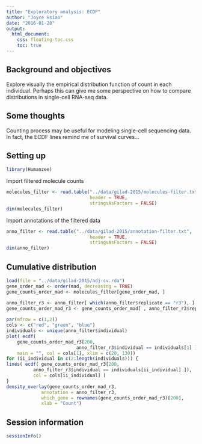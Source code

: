 ```yaml
---
title: "Exploratory analysis: ECDF"
author: "Joyce Hsiao"
date: "2016-01-28"
output: 
  html_document:
    css: floating-toc.css
    toc: true
---
```



## Background and objectives

Explore visually the empirical distribution function of count in each individual. Perhaps this can give me some perspective on how to compare distributions in single-cell RNA-seq data.


## Some thoughts

Counting process may be useful for modeling single-cell sequencing data. In fact, the ECDF lines remind me of survival curves... 


## Setting up

```r
library(Humanzee)
```

Import filtered molecule counts

```r
molecules_filter <- read.table("../data/gilad-2015/molecules-filter.txt",
                               header = TRUE,
                               stringsAsFactors = FALSE)
dim(molecules_filter)
```

Import annotations of the filtered data

```r
anno_filter <- read.table("../data/gilad-2015/annotation-filter.txt",
                               header = TRUE,
                               stringsAsFactors = FALSE)
dim(anno_filter)
```


## Cumulative distribution


```r
load(file = "../data/gilad-2015/adj-cv.rda")
gene_order_mad <- order(mad, decreasing = TRUE)
gene_counts_order_mad <- molecules_filter[gene_order_mad, ]

anno_filter_r3 <- anno_filter[ which(anno_filter$replicate == "r3"), ]
gene_counts_order_mad_r3 <- gene_counts_order_mad[ , anno_filter_r3$replicate == "r3"]
                                                   
par(mfrow = c(1,2))
cols <- c("red", "green", "blue")
individuals <- unique(anno_filter$individual)
plot( ecdf(
    gene_counts_order_mad_r3[200, 
                          anno_filter_r3$individual == individuals[1] ] ),
    main = "", col = cols[1], xlim = c(20, 130))
for (ii_individual in c(2:length(individuals))) {
lines( ecdf( gene_counts_order_mad_r3[200, 
          anno_filter_r3$individual == individuals[ii_individual] ]), 
          col = cols[ii_individual] ) 
}
density_overlay(gene_counts_order_mad_r3,
             annotation = anno_filter_r3,
             which_gene = rownames(gene_counts_order_mad_r3)[200],
             xlab = "Count")
```




## Session information

```r
sessionInfo()
```

